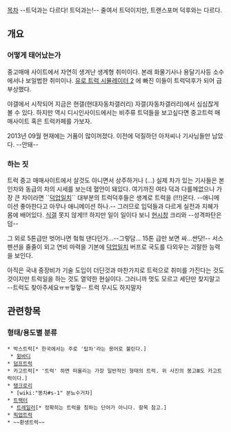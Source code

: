 [[목차]]
--트덕과는 다르다! 트덕과는!--
줄여서 트덕이지만, 트랜스포머 덕후와는 다르다.

== 개요 ==
=== 어떻게 태어났는가 ===
중고매매 사이트에서 자연히 생겨난 생계형 취미이다.
본래 화물기사나 용달기사등 소수에서나 보일법한 취미이나. [[유로 트럭 시뮬레이터 2]] 에 빠진 이들이 트럭덕후가 되어 급부상했다.

야갤에서 시작되어 지금은 현갤(현대자동차갤러리) 자갤(자동차갤러리)에서 심심찮게 볼 수 있다. 하지만 역시 디시인사이드에서는 비주류 트덕들을 보고싶다면 중고트럭 매매사이트 혹은 트럭카페를 가보자.

2013년 09월 현재에는 거품이 많이꺼졌다. 이전에 덕질하던 아저씨나 기사님들만 남았다. --안돼--

=== 하는 짓 ===
트럭 중고 매매사이트에서 살것도 아니면서 상주하거나 (...) 실제 차가 있는 기사들은 본인차와 동급의 차의 시세를 보는데 혈안이 돼있다. 여기까진 여타 덕과 다를께없으나 가장 큰 차이라면 ``[[덕업일치]]`` 대부분의 트럭덕후들은 생계로 트럭을 (!!!)몬다. --애니메이션 좋아한다고 아무나 애니메이션 하나.-- 그러므로 입덕들과 다르게 실전과 지혜가 몸에 배어있다. [[식갤]] 못지 않게!!! 하지만 일이 일이다 보니 [[현시창]] 크리와 --성격파탄은 덤--

그 외로 5톤급만 벗어나면 헠헠 댄다던가...--그렇담... 15톤 급만 보면 싸...싼닷!-- 서스펜션을 줄줄이 외고 연비 마력을 기본에 [[덕업일치]] 버프로 국도를 다외우는 괴랄한 능력을 보인다.

아직은 국내 중장비가 기술 도입이 더딘것과 마찬가지로 트럭으로 취미를 가진다는 것도 것이지만 트럭일을 하는 것도 열약한 현실이다. 그러니까 멋도 모르고 세단만 찾지말고 --트럭도 찾아주세요ㅠㅠ헣헣-- 트럭 무시도 하지말자

== 관련항목 ==
=== 형태/용도별 분류 ===
 * 박스트럭[* 한국에서는 주로 '탑차'라는 용어로 불린다.]
  * [[윙바디]] 
 * [[덤프트럭]]
 * 카고트럭[* '트럭' 하면 떠올리는 가장 일반적인 형태의 트럭. 위 사진의 봉고Ⅲ도 카고트럭이다.]
 * [[탱크로리]]
  * [wiki:"똥차#s-1" 분뇨수거차]
 * [[트랙터]]
  * [[트레일러]][* 정확히는 트럭을 칭하는 단어가 아니다. 항목 참고.]
 * [[픽업트럭]]
 * ~~환생트럭~~


